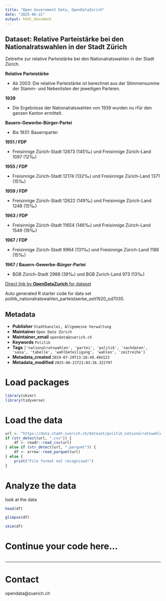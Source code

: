 ```yaml
---
title: "Open Government Data, OpenDataZurich"
date: "2025-06-22"
output: html_document
---
```


## Dataset: Relative Parteistärke bei den Nationalratswahlen in der Stadt Zürich

Zeitreihe zur relative Parteistärke bei den Nationalratswahlen in der Stadt Zürich.



**Relative Parteistärke**

- Ab 2003: Die relative Parteistärke ist berechnet aus der Stimmensumme der Stamm- und Nebenlisten der jeweiligen Parteien.



[]()

**1939**

- Die Ergebnisse der Nationalratswahlen von 1939 wurden nu rfür den ganzen Kanton ermittelt.



[]()

**Bauern-Gewerbe-Bürger-Partei**

- Bis 1931: Bauernpartei



[]()

**1951 / FDP**

- Freisinnige Zürich-Stadt 12873 (145‰) und Freisinnige Zürich-Land 1097 (12‰)


[]()

**1955 / FDP**

- Freisinnige Zürich-Stadt 12174 (132‰) und Freisinnige Zürich-Land 1371 (15‰)



[]()

**1959 / FDP**

- Freisinnige Zürich-Stadt 12622 (149‰) und Freisinnige Zürich-Land 1248 (15‰)



[]()

**1963 / FDP**

- Freisinnige Zürich-Stadt 11654 (146‰) und Freisinnige Zürich-Land 1549 (19‰)



[]()

**1967 / FDP**

- Freisinnige Zürich-Stadt 9964 (131‰) und Freisinnige Zürich-Land 1188 (15‰)



[]()

**1967 / Bauern-Gewerbe-Bürger-Partei**

- BGB Zürich-Stadt 2988 (39‰) und BGB Zurich-Land 973 (13‰)



[]()



[Direct link by **OpenDataZurich** for dataset](https://data.stadt-zuerich.ch/dataset/politik_nationalratswahlen_parteistaerke_seit1920_od7035)

Auto generated R starter code for data set politik_nationalratswahlen_parteistaerke_seit1920_od7035.

## Metadata

- **Publisher** `Stadtkanzlei, Allgemeine Verwaltung`
- **Maintainer** `Open Data Zürich`
- **Maintainer_email** `opendata@zuerich.ch`
- **Keywords** `Politik`
- **Tags** `['nationalratswahlen', 'partei', 'politik', 'sachdaten', 'sasa', 'tabelle', 'wahlbeteiligung', 'wahlen', 'zeitreihe']`
- **Metadata_created** `2019-07-29T13:26:49.494123`
- **Metadata_modified** `2025-06-21T21:03:26.322797`


# Load packages

```r
library(skimr)
library(tidyverse)
```

# Load the data

```r
url <- "https://data.stadt-zuerich.ch/dataset/politik_nationalratswahlen_parteistaerke_seit1920_od7035/download/POL703OD7035.csv"
if (str_detect(url, ".csv")) {
    df <- readr::read_csv(url)
} else if (str_detect(url, ".parquet")) {
    df <- arrow::read_parquet(url)
} else {
    print("File format not recognised!")
}
```

# Analyze the data

look at the data
```r
head(df)
```

```r
glimpse(df)
```

```r
skim(df)
```

# Continue your code here...

```r

```

------------------------------------------------------------------------

# Contact

opendata@zuerich.ch
